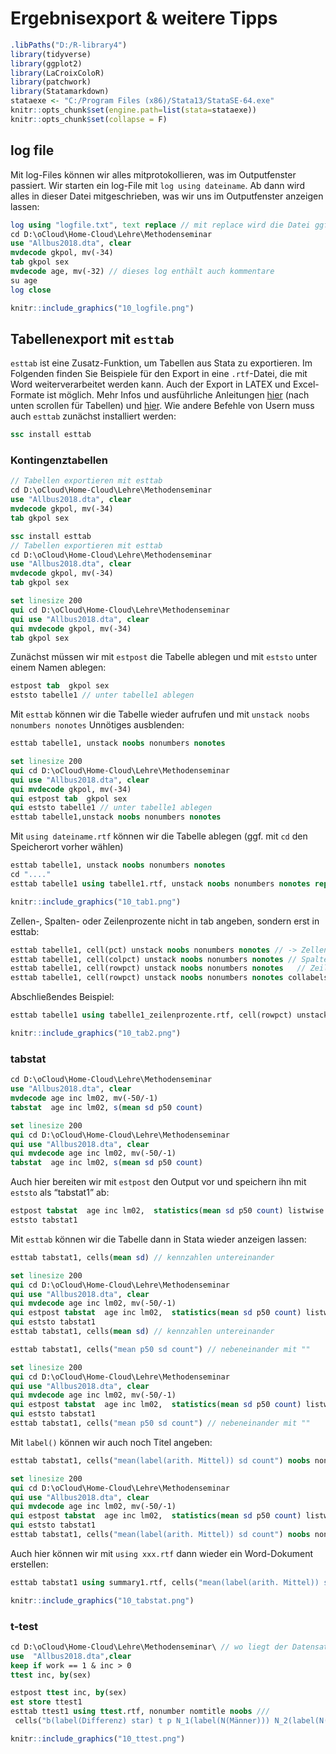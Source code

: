 # Ergebnisexport & weitere Tipps {#export1}

```r
.libPaths("D:/R-library4") 
library(tidyverse)
library(ggplot2)
library(LaCroixColoR)
library(patchwork)
library(Statamarkdown)
stataexe <- "C:/Program Files (x86)/Stata13/StataSE-64.exe"
knitr::opts_chunk$set(engine.path=list(stata=stataexe))
knitr::opts_chunk$set(collapse = F)
```

## log file

Mit log-Files können wir alles mitprotokollieren, was im Outputfenster passiert. Wir starten ein log-File mit `log using dateiname`. Ab dann wird alles in dieser Datei mitgeschrieben, was wir uns im Outputfenster anzeigen lassen:
```stata
log using "logfile.txt", text replace // mit replace wird die Datei ggf überschrieben
cd D:\oCloud\Home-Cloud\Lehre\Methodenseminar
use "Allbus2018.dta", clear
mvdecode gkpol, mv(-34)
tab gkpol sex
mvdecode age, mv(-32) // dieses log enthält auch kommentare
su age
log close
```

```r
knitr::include_graphics("10_logfile.png")
```


## Tabellenexport mit `esttab`


`esttab` ist eine Zusatz-Funktion, um Tabellen aus Stata zu exportieren. Im Folgenden finden Sie Beispiele für den Export in eine `.rtf`-Datei, die mit Word weiterverarbeitet werden kann. Auch der Export in LATEX und Excel-Formate ist möglich. Mehr Infos und ausführliche Anleitungen [hier](https://www.ssc.wisc.edu/sscc/pubs/stata_tables.htm) (nach unten scrollen für Tabellen) und [hier](http://repec.org/bocode/e/estout/esttab.html). Wie andere Befehle von Usern muss auch `esttab` zunächst installiert werden:

```stata
ssc install esttab
```



### Kontingenztabellen
```stata
// Tabellen exportieren mit esttab
cd D:\oCloud\Home-Cloud\Lehre\Methodenseminar
use "Allbus2018.dta", clear
mvdecode gkpol, mv(-34)
tab gkpol sex
```


```stata
ssc install esttab
// Tabellen exportieren mit esttab
cd D:\oCloud\Home-Cloud\Lehre\Methodenseminar
use "Allbus2018.dta", clear
mvdecode gkpol, mv(-34)
tab gkpol sex
```

```stata
set linesize 200
qui cd D:\oCloud\Home-Cloud\Lehre\Methodenseminar
qui use "Allbus2018.dta", clear
qui mvdecode gkpol, mv(-34)
tab gkpol sex
```

Zunächst müssen wir mit `estpost` die Tabelle ablegen und mit `eststo` unter einem Namen ablegen:
```stata
estpost tab  gkpol sex
eststo tabelle1 // unter tabelle1 ablegen
```

Mit `esttab` können wir die Tabelle wieder aufrufen und mit `unstack noobs nonumbers nonotes` Unnötiges ausblenden:
```stata
esttab tabelle1, unstack noobs nonumbers nonotes
```
```stata
set linesize 200
qui cd D:\oCloud\Home-Cloud\Lehre\Methodenseminar
qui use "Allbus2018.dta", clear
qui mvdecode gkpol, mv(-34)
qui estpost tab  gkpol sex
qui eststo tabelle1 // unter tabelle1 ablegen
esttab tabelle1,unstack noobs nonumbers nonotes
```

Mit `using dateiname.rtf` können wir die Tabelle ablegen (ggf. mit `cd` den Speicherort vorher wählen)
```stata
esttab tabelle1, unstack noobs nonumbers nonotes
cd "...."
esttab tabelle1 using tabelle1.rtf, unstack noobs nonumbers nonotes replace
```

```r
knitr::include_graphics("10_tab1.png")
```

Zellen-, Spalten- oder Zeilenprozente nicht in tab angeben, sondern erst in esttab:
```stata
esttab tabelle1, cell(pct) unstack noobs nonumbers nonotes // -> Zellenprozente
esttab tabelle1, cell(colpct) unstack noobs nonumbers nonotes // Spaltenprozt
esttab tabelle1, cell(rowpct) unstack noobs nonumbers nonotes   // Zeilenprozt
esttab tabelle1, cell(rowpct) unstack noobs nonumbers nonotes collabels(none) label  // kein "rowpct" in den Spalten
```

Abschließendes Beispiel:
```stata
esttab tabelle1 using tabelle1_zeilenprozente.rtf, cell(rowpct) unstack noobs nonumbers nonotes collabels(none) replace 
```

```r
knitr::include_graphics("10_tab2.png")
```

### tabstat 

```stata
cd D:\oCloud\Home-Cloud\Lehre\Methodenseminar
use "Allbus2018.dta", clear
mvdecode age inc lm02, mv(-50/-1)
tabstat  age inc lm02, s(mean sd p50 count)
```


```stata
set linesize 200
qui cd D:\oCloud\Home-Cloud\Lehre\Methodenseminar
qui use "Allbus2018.dta", clear
qui mvdecode age inc lm02, mv(-50/-1)
tabstat  age inc lm02, s(mean sd p50 count)
```

Auch hier bereiten wir mit `estpost` den Output vor und speichern ihn mit `eststo` als "tabstat1" ab:
```stata
estpost tabstat  age inc lm02,  statistics(mean sd p50 count) listwise  columns(statistics)
eststo tabstat1
```

Mit `esttab` können wir die Tabelle dann in Stata wieder anzeigen lassen:
```stata
esttab tabstat1, cells(mean sd) // kennzahlen untereinander
```

```stata
set linesize 200
qui cd D:\oCloud\Home-Cloud\Lehre\Methodenseminar
qui use "Allbus2018.dta", clear
qui mvdecode age inc lm02, mv(-50/-1)
qui estpost tabstat  age inc lm02,  statistics(mean sd p50 count) listwise  columns(statistics)
qui eststo tabstat1
esttab tabstat1, cells(mean sd) // kennzahlen untereinander
```


```stata
esttab tabstat1, cells("mean p50 sd count") // nebeneinander mit ""
```
```stata
set linesize 200
qui cd D:\oCloud\Home-Cloud\Lehre\Methodenseminar
qui use "Allbus2018.dta", clear
qui mvdecode age inc lm02, mv(-50/-1)
qui estpost tabstat  age inc lm02,  statistics(mean sd p50 count) listwise  columns(statistics)
qui eststo tabstat1
esttab tabstat1, cells("mean p50 sd count") // nebeneinander mit ""
```

Mit `label()` können wir auch noch Titel angeben:
```stata
esttab tabstat1, cells("mean(label(arith. Mittel)) sd count") noobs nonumber nomtitle  
```

```stata
set linesize 200
qui cd D:\oCloud\Home-Cloud\Lehre\Methodenseminar
qui use "Allbus2018.dta", clear
qui mvdecode age inc lm02, mv(-50/-1)
qui estpost tabstat  age inc lm02,  statistics(mean sd p50 count) listwise  columns(statistics)
qui eststo tabstat1
esttab tabstat1, cells("mean(label(arith. Mittel)) sd count") noobs nonumber nomtitle  
```

Auch hier können wir mit `using xxx.rtf` dann wieder ein Word-Dokument erstellen:
```stata
esttab tabstat1 using summary1.rtf, cells("mean(label(arith. Mittel)) sd count") noobs nonumber nomtitle  replace
```


```r
knitr::include_graphics("10_tabstat.png")
```

### t-test

```stata
cd D:\oCloud\Home-Cloud\Lehre\Methodenseminar\ // wo liegt der Datensatz?
use  "Allbus2018.dta",clear
keep if work == 1 & inc > 0	
ttest inc, by(sex)

estpost ttest inc, by(sex)
est store ttest1
esttab ttest1 using ttest.rtf, nonumber nomtitle noobs ///
 cells("b(label(Differenz) star) t p N_1(label(N(Männer))) N_2(label(N(Frauen)))") nonumber  replace
```


```r
knitr::include_graphics("10_ttest.png")
```


